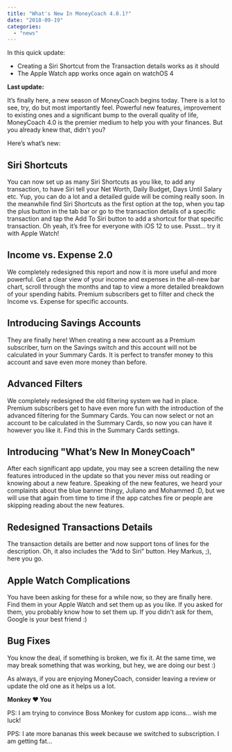 ```yaml
---
title: "What's New In MoneyCoach 4.0.1?"
date: "2018-09-19"
categories: 
  - "news"
---
```


In this quick update:

- Creating a Siri Shortcut from the Transaction details works as it should
- The Apple Watch app works once again on watchOS 4 

**Last update:**

It’s finally here, a new season of MoneyCoach begins today. There is a lot to see, try, do but most importantly feel. Powerful new features, improvement to existing ones and a significant bump to the overall quality of life, MoneyCoach 4.0 is the premier medium to help you with your finances. But you already knew that, didn't you?

Here’s what’s new:

## Siri Shortcuts

You can now set up as many Siri Shortcuts as you like, to add any transaction, to have Siri tell your Net Worth, Daily Budget, Days Until Salary etc. Yup, you can do a lot and a detailed guide will be coming really soon. In the meanwhile find Siri Shortcuts as the first option at the top, when you tap the plus button in the tab bar or go to the transaction details of a specific transaction and tap the Add To Siri button to add a shortcut for that specific transaction. Oh yeah, it’s free for everyone with iOS 12 to use. Pssst… try it with Apple Watch!

## Income vs. Expense 2.0

We completely redesigned this report and now it is more useful and more powerful. Get a clear view of your income and expenses in the all-new bar chart, scroll through the months and tap to view a more detailed breakdown of your spending habits. Premium subscribers get to filter and check the Income vs. Expense for specific accounts.

## Introducing Savings Accounts

They are finally here! When creating a new account as a Premium subscriber, turn on the Savings switch and this account will not be calculated in your Summary Cards. It is perfect to transfer money to this account and save even more money than before.

## Advanced Filters

We completely redesigned the old filtering system we had in place. Premium subscribers get to have even more fun with the introduction of the advanced filtering for the Summary Cards. You can now select or not an account to be calculated in the Summary Cards, so now you can have it however you like it. Find this in the Summary Cards settings.

## Introducing "What’s New In MoneyCoach"

After each significant app update, you may see a screen detailing the new features introduced in the update so that you never miss out reading or knowing about a new feature. Speaking of the new features, we heard your complaints about the blue banner thingy, Juliano and Mohammed :D, but we will use that again from time to time if the app catches fire or people are skipping reading about the new features.

## Redesigned Transactions Details

The transaction details are better and now support tons of lines for the description. Oh, it also includes the “Add to Siri” button. Hey Markus, ;), here you go.

## Apple Watch Complications

You have been asking for these for a while now, so they are finally here. Find them in your Apple Watch and set them up as you like. If you asked for them, you probably know how to set them up. If you didn't ask for them, Google is your best friend :)

## Bug Fixes

You know the deal, if something is broken, we fix it. At the same time, we may break something that was working, but hey, we are doing our best :)

As always, if you are enjoying MoneyCoach, consider leaving a review or update the old one as it helps us a lot.

**Monkey ❤️ You**

PS: I am trying to convince Boss Monkey for custom app icons… wish me luck!

PPS: I ate more bananas this week because we switched to subscription. I am getting fat…
